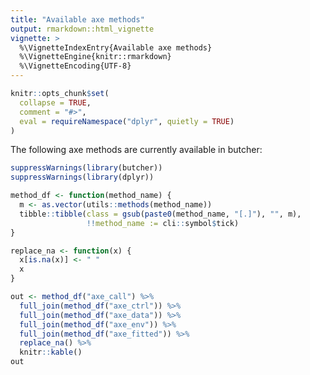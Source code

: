 ```yaml
---
title: "Available axe methods"
output: rmarkdown::html_vignette
vignette: >
  %\VignetteIndexEntry{Available axe methods}
  %\VignetteEngine{knitr::rmarkdown}
  %\VignetteEncoding{UTF-8}
---
```


```r
knitr::opts_chunk$set(
  collapse = TRUE,
  comment = "#>",
  eval = requireNamespace("dplyr", quietly = TRUE)
)
```

The following axe methods are currently available in butcher: 

```r
suppressWarnings(library(butcher))
suppressWarnings(library(dplyr))

method_df <- function(method_name) {
  m <- as.vector(utils::methods(method_name))
  tibble::tibble(class = gsub(paste0(method_name, "[.]"), "", m),
                 !!method_name := cli::symbol$tick)
}

replace_na <- function(x) {
  x[is.na(x)] <- " "
  x
}

out <- method_df("axe_call") %>% 
  full_join(method_df("axe_ctrl")) %>% 
  full_join(method_df("axe_data")) %>% 
  full_join(method_df("axe_env")) %>% 
  full_join(method_df("axe_fitted")) %>%
  replace_na() %>%
  knitr::kable()
out
```

